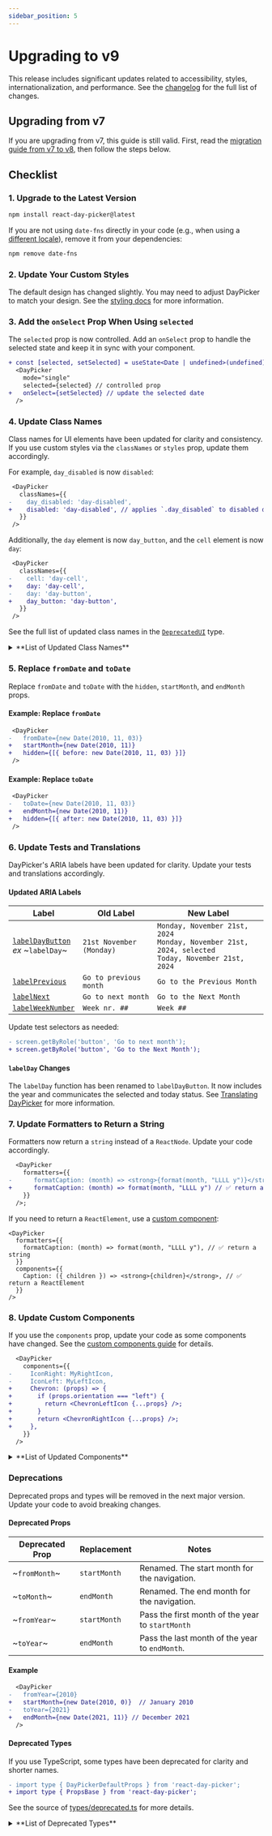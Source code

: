 ```yaml
---
sidebar_position: 5
---
```


# Upgrading to v9

This release includes significant updates related to accessibility, styles, internationalization, and performance. See the [changelog](./changelog.mdx) for the full list of changes.

## Upgrading from v7

If you are upgrading from v7, this guide is still valid. First, read the [migration guide from v7 to v8](../versioned_docs/version-8.10.1/upgrading.mdx), then follow the steps below.

## Checklist

### 1. Upgrade to the Latest Version

```bash npm2yarn
npm install react-day-picker@latest
```

If you are not using `date-fns` directly in your code (e.g., when using a [different locale](./docs/localization.mdx)), remove it from your dependencies:

```bash npm2yarn
npm remove date-fns
```

### 2. Update Your Custom Styles

The default design has changed slightly. You may need to adjust DayPicker to match your design. See the [styling docs](./docs/styling.mdx) for more information.

### 3. Add the `onSelect` Prop When Using `selected`

The `selected` prop is now controlled. Add an `onSelect` prop to handle the selected state and keep it in sync with your component.

```diff
+ const [selected, setSelected] = useState<Date | undefined>(undefined);
  <DayPicker
    mode="single"
    selected={selected} // controlled prop
+   onSelect={setSelected} // update the selected date
  />
```

### 4. Update Class Names

Class names for UI elements have been updated for clarity and consistency. If you use custom styles via the `classNames` or `styles` prop, update them accordingly.

For example, `day_disabled` is now `disabled`:

```diff
 <DayPicker
   classNames={{
-    day_disabled: 'day-disabled',
+    disabled: 'day-disabled', // applies `.day_disabled` to disabled days
   }}
 />
```

Additionally, the `day` element is now `day_button`, and the `cell` element is now `day`:

```diff
 <DayPicker
   classNames={{
-    cell: 'day-cell',
+    day: 'day-cell',
-    day: 'day-button',
+    day_button: 'day-button',
   }}
 />
```

See the full list of updated class names in the [`DeprecatedUI`](./api/type-aliases/DeprecatedUI.md) type.

<details>
  <summary>**List of Updated Class Names**</summary>

| Old Name              | New Name                                                   |
| --------------------- | ---------------------------------------------------------- |
| `button`              | `button_previous`, `button_next`                           |
| `button_reset`        | `button_previous`, `button_next`                           |
| `caption`             | `month_caption`                                            |
| `caption_between`     | Removed                                                    |
| `caption_dropdowns`   | `dropdowns`                                                |
| `caption_end`         | Removed                                                    |
| `caption_start`       | Removed                                                    |
| `cell`                | `day` – ⚠️ The previous `day` element is now `day_button`. |
| `day_disabled`        | `disabled`                                                 |
| `day_hidden`          | `hidden`                                                   |
| `day_outside`         | `outside`                                                  |
| `day_range_end`       | `range_end`                                                |
| `day_range_middle`    | `range_middle`                                             |
| `day_range_start`     | `range_start`                                              |
| `day_selected`        | `selected`                                                 |
| `day_today`           | `today`                                                    |
| `dropdown_icon`       | `chevron`                                                  |
| `dropdown_month`      | `months_dropdown`                                          |
| `dropdown_year`       | `years_dropdown`                                           |
| `head`                | Removed                                                    |
| `head_cell`           | `weekday`                                                  |
| `head_row`            | `weekdays`                                                 |
| `multiple_months`     | Removed. Use `data-multiple-months` data attribute.        |
| `nav_button`          | `button_previous`, `button_next`                           |
| `nav_button_next`     | `button_next`                                              |
| `nav_button_previous` | `button_previous`                                          |
| `nav_icon`            | `chevron`, `button_next`, `button_previous`                |
| `row`                 | `week`                                                     |
| `table`               | `month_grid`                                               |
| `tbody`               | `weeks`                                                    |
| `tfoot`               | `footer`                                                   |
| `vhidden`             | Removed                                                    |
| `weeknumber`          | `week_number`                                              |
| `with_weeknumber`     | Removed. Use `data-week-numbers` data attribute.           |

</details>

### 5. Replace `fromDate` and `toDate`

Replace `fromDate` and `toDate` with the `hidden`, `startMonth`, and `endMonth` props.

#### Example: Replace `fromDate`

```diff
 <DayPicker
-   fromDate={new Date(2010, 11, 03)}
+   startMonth={new Date(2010, 11)}
+   hidden={[{ before: new Date(2010, 11, 03) }]}
 />
```

#### Example: Replace `toDate`

```diff
 <DayPicker
-   toDate={new Date(2010, 11, 03)}
+   endMonth={new Date(2010, 11)}
+   hidden={[{ after: new Date(2010, 11, 03) }]}
 />
```

### 6. Update Tests and Translations

DayPicker's ARIA labels have been updated for clarity. Update your tests and translations accordingly.

#### Updated ARIA Labels

| Label                                                                    | Old Label                | New Label                                                                                                  |
| ------------------------------------------------------------------------ | ------------------------ | ---------------------------------------------------------------------------------------------------------- |
| [`labelDayButton`](./api/functions/labelDayButton)<br/>_ex_ ~`labelDay`~ | `21st November (Monday)` | `Monday, November 21st, 2024`<br/>`Monday, November 21st, 2024, selected`<br/>`Today, November 21st, 2024` |
| [`labelPrevious`](./api/functions/labelPrevious)                         | `Go to previous month`   | `Go to the Previous Month`                                                                                 |
| [`labelNext`](./api/functions/labelNext)                                 | `Go to next month`       | `Go to the Next Month`                                                                                     |
| [`labelWeekNumber`](./api/functions/labelWeekNumber.md)                  | `Week nr. ##`            | `Week ##`                                                                                                  |

Update test selectors as needed:

```diff
- screen.getByRole('button', 'Go to next month');
+ screen.getByRole('button', 'Go to the Next Month');
```

#### `labelDay` Changes

The `labelDay` function has been renamed to `labelDayButton`. It now includes the year and communicates the selected and today status. See [Translating DayPicker](./docs/translation.mdx) for more information.

### 7. Update Formatters to Return a String

Formatters now return a `string` instead of a `ReactNode`. Update your code accordingly.

```diff
  <DayPicker
    formatters={{
-      formatCaption: (month) => <strong>{format(month, "LLLL y")}</strong> // ❌ returned an element
+      formatCaption: (month) => format(month, "LLLL y") // ✅ return a string
    }}
  />;
```

If you need to return a `ReactElement`, use a [custom component](./guides/custom-components.mdx):

```tsx
<DayPicker
  formatters={{
    formatCaption: (month) => format(month, "LLLL y"), // ✅ return a string
  }}
  components={{
    Caption: ({ children }) => <strong>{children}</strong>, // ✅ return a ReactElement
  }}
/>
```

### 8. Update Custom Components

If you use the `components` prop, update your code as some components have changed. See the [custom components guide](./guides/custom-components.mdx) for details.

```diff
  <DayPicker
    components={{
-     IconRight: MyRightIcon,
-     IconLeft: MyLeftIcon,
+     Chevron: (props) => {
+       if (props.orientation === "left") {
+         return <ChevronLeftIcon {...props} />;
+       }
+       return <ChevronRightIcon {...props} />;
+     },
    }}
  />
```

<details>
  <summary>**List of Updated Components**</summary>

| Component      | Changes                                                                     |
| -------------- | --------------------------------------------------------------------------- |
| `Caption`      | Renamed to [`MonthCaption`](./api/functions/MonthCaption.md).               |
| `Day`          | Now renders a [`DayButton`](./api/functions/DayButton.md).                  |
| `DayContent`   | Removed. Use [`formatDay`](./api/functions/formatDay.md) to change content. |
| `Head`         | Removed.                                                                    |
| `HeadRow`      | Renamed to [`Weekdays`](./api/functions/Weekdays.md).                       |
| `IconDropdown` | Removed. The icon is rendered by [`Chevron`](./api/functions/Chevron.md).   |
| `IconLeft`     | Removed. The icon is rendered by [`Chevron`](./api/functions/Chevron.md).   |
| `IconRight`    | Removed. The icon is rendered by [`Chevron`](./api/functions/Chevron.md).   |
| `Row`          | Renamed to [`Week`](./api/functions/Week.md).                               |

</details>

### Deprecations

Deprecated props and types will be removed in the next major version. Update your code to avoid breaking changes.

#### Deprecated Props

| Deprecated Prop | Replacement  | Notes                                            |
| --------------- | ------------ | ------------------------------------------------ |
| ~`fromMonth`~   | `startMonth` | Renamed. The start month for the navigation.     |
| ~`toMonth`~     | `endMonth`   | Renamed. The end month for the navigation.       |
| ~`fromYear`~    | `startMonth` | Pass the first month of the year to `startMonth` |
| ~`toYear`~      | `endMonth`   | Pass the last month of the year to `endMonth`.   |

#### Example

```diff
  <DayPicker
-   fromYear={2010}
+   startMonth={new Date(2010, 0)}  // January 2010
-   toYear={2021}
+   endMonth={new Date(2021, 11)} // December 2021
  />
```

#### Deprecated Types

If you use TypeScript, some types have been deprecated for clarity and shorter names.

```diff
- import type { DayPickerDefaultProps } from 'react-day-picker';
+ import type { PropsBase } from 'react-day-picker';
```

See the source of [types/deprecated.ts](https://github.com/gpbl/react-day-picker/blob/next/src/types/deprecated.ts) for more details.

<details>
  <summary>**List of Deprecated Types**</summary>

| Deprecated Type                | Deprecation Reason                                                                                            |
| ------------------------------ | ------------------------------------------------------------------------------------------------------------- |
| ~`Caption`~                    | Renamed to [`MonthCaption`](./api/functions/MonthCaption.md).                                                 |
| ~`HeadRow`~                    | Removed.                                                                                                      |
| ~`Row`~                        | Renamed to [`Week`](./api/functions/Week.md).                                                                 |
| ~`DayPickerSingleProps`~       | Renamed to [`PropsSingle`](./api/interfaces/PropsSingle.md).                                                  |
| ~`DayPickerMultipleProps`~     | Renamed to [`PropsMulti`](./api/interfaces/PropsMulti.md).                                                    |
| ~`DayPickerRangeProps`~        | Renamed to [`PropsRange`](./api/interfaces/PropsRange.md).                                                    |
| ~`DayPickerDefaultProps`~      | Renamed to [`PropsBase`](./api/interfaces/PropsBase.md).                                                      |
| ~`DaySelectionMode`~           | Renamed to [`Mode`](./api/type-aliases/Mode.md).                                                              |
| ~`Modifier`~                   | Will be removed. Use `string` instead.                                                                        |
| ~`InternaModifier`~            | Split into [`DayFlag`](./api/enumerations/DayFlag) and [`SelectionState`](./api/enumerations/SelectionState). |
| ~`SelectSingleEventHandler`~   | Will be removed. Use [`PropsSingle["onSelect]`](./api/interfaces/PropsSingle.md) instead.                     |
| ~`SelectMultipleEventHandler`~ | Will be removed. Use [`PropsMulti["onSelect]`](./api/interfaces/PropsMulti.md) instead.                       |
| ~`SelectRangeEventHandler`~    | Will be removed. Use [`PropsRange["onSelect]`](./api/interfaces/PropsRange.md) instead.                       |
| ~`DayPickerProviderProps`~     | Not used anymore.                                                                                             |
| ~`useNavigation`~              | Included in [`useDayPicker`](./api/functions/useDayPicker.md).                                                |
| ~`useDayRender`~               | Removed. Customize day rendering with the `htmlAttributes` prop in a custom `Day` component.                  |
| ~`ContextProvidersProps`~      | Not used anymore.                                                                                             |
| ~`DayLabel`~                   | Use `typeof labelDay` instead.                                                                                |
| ~`NavButtonLabel`~             | Use `typeof labelNext` or `typeof labelPrevious` instead.                                                     |
| ~`WeekdayLabel`~               | Use `typeof labelWeekday` instead.                                                                            |
| ~`WeekNumberLabel`~            | Use `typeof labelWeekNumber` instead.                                                                         |
| ~`DayClickEventHandler`~       | Use `DayMouseEventHandler` instead.                                                                           |
| ~`DayFocusEventHandler`~       | Will be removed. Use `DayEventHandler<React.FocusEvent \| React.KeyboardEvent>` instead.                      |
| ~`DayKeyboardEventHandler`~    | Will be removed. Use `DayEventHandler<React.KeyboardEvent>` instead.                                          |
| ~`DayMouseEventHandler`~       | Will be removed. Use `DayEventHandler<React.MouseEvent>` instead.                                             |
| ~`DayPointerEventHandler`~     | Will be removed. Use `DayEventHandler<React.PointerEvent>` instead.                                           |
| ~`DayTouchEventHandler`~       | Will be removed. Use `DayEventHandler<React.TouchEvent>` instead.                                             |

</details>
